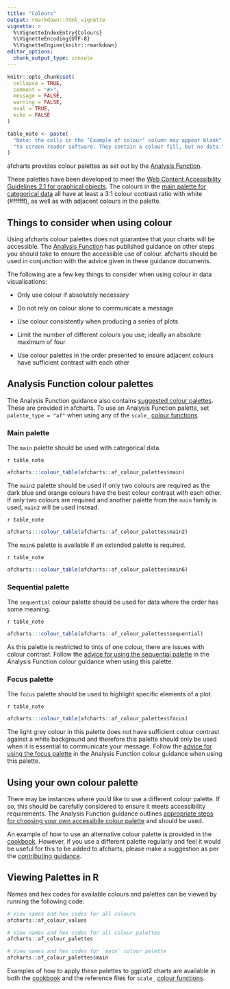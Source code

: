 ```yaml
---
title: "Colours"
output: rmarkdown::html_vignette
vignette: >
  %\VignetteIndexEntry{Colours}
  %\VignetteEncoding{UTF-8}
  %\VignetteEngine{knitr::rmarkdown}
editor_options: 
  chunk_output_type: console
---
```


```r
knitr::opts_chunk$set(
  collapse = TRUE,
  comment = "#>",
  message = FALSE,
  warning = FALSE,
  eval = TRUE,
  echo = FALSE
)

table_note <- paste(
  "Note: the cells in the ‘Example of colour’ column may appear blank",
  "to screen reader software. They contain a colour fill, but no data."
)
```

afcharts provides colour palettes as set out by the [Analysis Function](https://analysisfunction.civilservice.gov.uk/policy-store/data-visualisation-colours-in-charts/). 

These palettes have been developed to meet the [Web Content Accessibility Guidelines 2.1 for graphical objects](https://www.w3.org/WAI/WCAG21/Understanding/non-text-contrast.html). The colours in the [main palette for categorical data](#main-palette) all have at least a 3:1 colour contrast ratio with white (#ffffff), as well as with adjacent colours in the palette. 


## Things to consider when using colour

Using afcharts colour palettes does not guarantee that your charts will be accessible. 
The [Analysis Function](https://analysisfunction.civilservice.gov.uk/policy-store/data-visualisation-colours-in-charts/) has published guidance on other steps you should take to ensure the accessible use of colour.
afcharts should be used in conjunction with the advice given in these guidance documents.

The following are a few key things to consider when using colour in data visualisations:

*   Only use colour if absolutely necessary

*   Do not rely on colour alone to communicate a message

*   Use colour consistently when producing a series of plots

*   Limit the number of different colours you use; ideally an absolute maximum of four

*   Use colour palettes in the order presented to ensure adjacent colours have sufficient contrast with each other


## Analysis Function colour palettes

The Analysis Function guidance also contains [suggested colour palettes](https://analysisfunction.civilservice.gov.uk/policy-store/data-visualisation-colours-in-charts/#section-4). These are provided in afcharts. To use an Analysis Function palette, set `palette_type = "af"` when using any of the `scale_` [colour functions](https://scotgovanalysis.github.io/sgplot/reference/index.html#colours).


### Main palette

The `main` palette should be used with categorical data.

`r table_note`

```r
afcharts:::colour_table(afcharts::af_colour_palettes$main)
```

The `main2` palette should be used if only two colours are required as the dark blue and orange colours have the best colour contrast with each other. 
If only two colours are required and another palette from the `main` family is used, `main2` will be used instead.

`r table_note`

```r
afcharts:::colour_table(afcharts::af_colour_palettes$main2)
```

The `main6` palette is available if an extended palette is required.

`r table_note`

```r
afcharts:::colour_table(afcharts::af_colour_palettes$main6)
```


### Sequential palette

The `sequential` colour palette should be used for data where the order has some meaning.

`r table_note`

```r
afcharts:::colour_table(afcharts::af_colour_palettes$sequential)
```

As this palette is restricted to tints of one colour, there are issues with colour contrast.
Follow the [advice for using the sequential palette](https://analysisfunction.civilservice.gov.uk/policy-store/data-visualisation-colours-in-charts/#section-6) in the Analysis Function colour guidance when using this palette.


### Focus palette

The `focus` palette should be used to highlight specific elements of a plot.

`r table_note`

```r
afcharts:::colour_table(afcharts::af_colour_palettes$focus)
```

The light grey colour in this palette does not have sufficient colour contrast against a white background and therefore this palette should only be used when it is essential to communicate your message. 
Follow the [advice for using the focus palette](https://analysisfunction.civilservice.gov.uk/policy-store/data-visualisation-colours-in-charts/#section-7) in the Analysis Function colour guidance when using this palette.



## Using your own colour palette

There may be instances where you'd like to use a different colour palette. 
If so, this should be carefully considered to ensure it meets accessibility requirements. 
The Analysis Function guidance outlines [appropriate steps for choosing your own accessibile colour palette](https://analysisfunction.civilservice.gov.uk/policy-store/data-visualisation-colours-in-charts/#section-9) and should be used.

An example of how to use an alternative colour palette is provided in the [cookbook](https://scotgovanalysis.github.io/sgplot/articles/cookbook.html#using-your-own-colour-palette).
However, if you use a different palette regularly and feel it would be useful for this to be added to afcharts, please make a suggestion as per the [contributing guidance](https://scotgovanalysis.github.io/sgplot/CONTRIBUTING.html).


## Viewing Palettes in R

Names and hex codes for available colours and palettes can be viewed by running the following code:

```r
# View names and hex codes for all colours
afcharts::af_colour_values

# View names and hex codes for all colour palettes
afcharts::af_colour_palettes

# View names and hex codes for `main` colour palette
afcharts::af_colour_palettes$main

```

Examples of how to apply these palettes to ggplot2 charts are available in both the [cookbook](https://scotgovanalysis.github.io/sgplot/articles/cookbook.html) and the reference files for `scale_` [colour functions](https://scotgovanalysis.github.io/sgplot/reference/index.html#colours).
